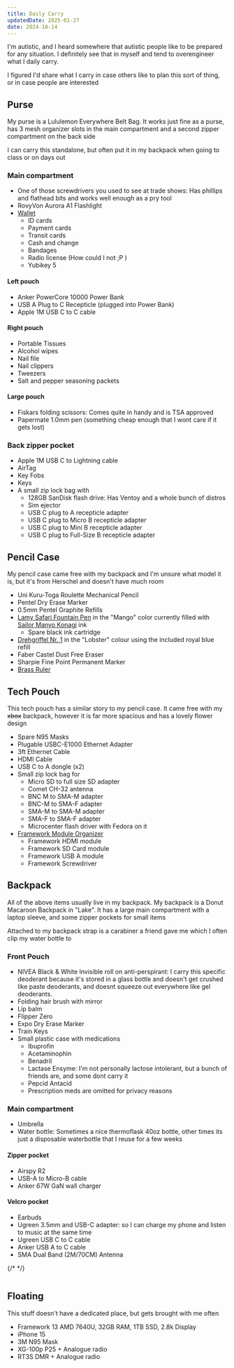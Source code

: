 ```yaml
---
title: Daily Carry
updatedDate: 2025-01-27
date: 2024-10-14
---
```


I'm autistic, and I heard somewhere that autistic people like to be prepared for any situation. I definitely see that in myself and tend to overengineer what I daily carry.

I figured I'd share what I carry in case others like to plan this sort of thing, or in case people are interested

## Purse

My purse is a Lululemon Everywhere Belt Bag. It works just fine as a purse, has 3 mesh organizer slots in the main compartment and a second zipper compartment on the back side

I can carry this standalone, but often put it in my backpack when going to class or on days out

### Main compartment

- One of those screwdrivers you used to see at trade shows: Has phillips and flathead bits and works well enough as a pry tool
- RovyVon Aurora A1 Flashlight
- [Wallet](https://www.aliexpress.com/item/1005006213705570.html)
  - ID cards
  - Payment cards
  - Transit cards
  - Cash and change
  - Bandages
  - Radio license (How could I not ;P )
  - Yubikey 5

#### Left pouch

- Anker PowerCore 10000 Power Bank
- USB A Plug to C Recepticle (plugged into Power Bank)
- Apple 1M USB C to C cable

#### Right pouch

- Portable Tissues
- Alcohol wipes
- Nail file
- Nail clippers
- Tweezers
- Salt and pepper seasoning packets

#### Large pouch

- Fiskars folding scissors: Comes quite in handy and is TSA approved
- Papermate 1.0mm pen (something cheap enough that I wont care if it gets lost)

### Back zipper pocket

- Apple 1M USB C to Lightning cable
- AirTag
- Key Fobs
- Keys
- A small zip lock bag with
  - 128GB SanDisk flash drive: Has Ventoy and a whole bunch of distros
  - Sim ejector
  - USB C plug to A recepticle adapter
  - USB C plug to Micro B recepticle adapter
  - USB C plug to Mini B recepticle adapter
  - USB C plug to Full-Size B recepticle adapter

<Picture src={img2125} alt="Photo of the contents of my purse."/>

## Pencil Case

My pencil case came free with my backpack and I'm unsure what model it is, but it's from Herschel and doesn't have much room

- Uni Kuru-Toga Roulette Mechanical Pencil
- Pentel Dry Erase Marker
- 0.5mm Pentel Graphite Refills
- [Lamy Safari Fountain Pen](https://www.lamy.com/en-us/p/lamy-safari-fountain-pen/50726724534606) in the "Mango" color currently filled with [Sailor Manyo Konagi](https://wonderpens.ca/products/center-sailor-manyo-fountain-pen-ink-50ml-konagi-center) ink
  - Spare black ink cartridge
- [Drehgriffel Nr. 1](https://www.leuchtturm1917.us/drehgriffel-nr-1-lobster.html) in the "Lobster" colour using the included royal blue refill
- Faber Castel Dust Free Eraser
- Sharpie Fine Point Permanent Marker
- [Brass Ruler](https://www.aliexpress.com/item/1005002954629789.html)

<Picture src={img2115} alt="Photo of the contents of my pencil case."/>

## Tech Pouch

This tech pouch has a similar story to my pencil case. It came free with my ~~xbox~~ backpack, however it is far more spacious and has a lovely flower design

- Spare N95 Masks
- Plugable USBC-E1000 Ethernet Adapter
- 3ft Ethernet Cable
- HDMI Cable
- USB C to A dongle (x2)
- Small zip lock bag for
  - Micro SD to full size SD adapter
  - Comet CH-32 antenna
  - BNC M to SMA-M adapter
  - BNC-M to SMA-F adapter
  - SMA-M to SMA-M adapter
  - SMA-F to SMA-F adapter
  - Microcenter flash driver with Fedora on it
- [Framework Module Organizer](https://www.thingiverse.com/thing:5041903)
  - Framework HDMI module
  - Framework SD Card module
  - Framework USB A module
  - Framework Screwdriver

<Picture src={img2112} alt="Photo of the contents of the tech pouch."/>

## Backpack

All of the above items usually live in my backpack. My backpack is a Donut Macaroon Backpack in "Lake". It has a large main compartment with a laptop sleeve, and some zipper pockets for small items

Attached to my backpack strap is a carabiner a friend gave me which I often clip my water bottle to

### Front Pouch

- NIVEA Black & White Invisible roll on anti-perspirant: I carry this specific deoderant because it's stored in a glass bottle and doesn't get crushed like paste deoderants, and doesnt squeeze out everywhere like gel deoderants.
- Folding hair brush with mirror
- Lip balm
- Flipper Zero
- Expo Dry Erase Marker
- Train Keys
- Small plastic case with medications
  - Ibuprofin
  - Acetaminophin
  - Benadril
  - Lactase Ensyme: I'm not personally lactose intolerant, but a bunch of friends are, and some dont carry it
  - Pepcid Antacid
  - Prescription meds are omitted for privacy reasons

### Main compartment

- Umbrella
- Water bottle: Sometimes a nice thermoflask 40oz bottle, other times its just a disposable waterbottle that I reuse for a few weeks

#### Zipper pocket

- Airspy R2
- USB-A to Micro-B cable
- Anker 67W GaN wall charger

#### Velcro pocket

- Earbuds
- Ugreen 3.5mm and USB-C adapter: so I can charge my phone and listen to music at the same time
- Ugreen USB C to C cable
- Anker USB A to C cable
- SMA Dual Band (2M/70CM) Antenna

<Picture src={img2117} alt="Photo of the contents of the tech related items in my backpack."/>
<Picture src={img2119} alt="Photo of the contents of the misc items in my backpack."/>


{/* <Picture src={img2127} alt="Photo of the contents of the misc items in my backpack."/> */}
<div style="display:flex; flex-direction:row">
<div style="margin-right:6px">
<Picture src={img2128} alt="Photo of the front of the Donut Macaroon Backpack. Visible are pins of Toronto Transit Commission bus stops, an MBTA token pin, an MBTA pride pin and an MBTA blue line pin"/>
</div>
<Picture src={img2129} alt="Photo of the back of the Donut Macaroon Backpack."/>
</div>

## Floating

This stuff doesn't have a dedicated place, but gets brought with me often

- Framework 13 AMD 7640U, 32GB RAM, 1TB SSD, 2.8k Display
- iPhone 15
- 3M N95 Mask
- XG-100p P25 + Analogue radio
- RT3S DMR + Analogue radio

<Picture src={img2123} alt="Photo of the contents of the radio related items."/>
